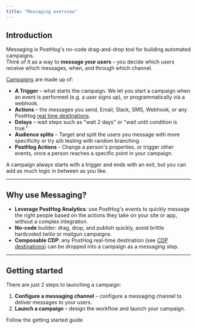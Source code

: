 ```yaml
---
title: "Messaging overview"
---
```


## Introduction

Messaging is PostHog's no-code drag-and-drop tool for building automated campaigns.  
Think of it as a way to **message your users** – you decide which users receive which messages, when, and through which channel.

[Campaigns](/docs/messaging/campaign-builder) are made up of:

- **A Trigger** – what starts the campaign. We let you start a campaign when an event is performed (e.g. a user signs up), or programmatically via a webhook.
- **Actions** – the messages you send, Email, Slack, SMS, Webhook, or any PostHog [real time destinations](/docs/cdp/destinations).
- **Delays** – wait steps such as "wait 2 days" or "wait until condition is true."
- **Audience splits** – Target and split the users you message with more specificity or try a/b testing with random branching.
- **PostHog Actions** - Change a person's properties, or trigger other events, once a person reaches a specific point in your campaign.

A campaign always starts with a trigger and ends with an exit, but you can add as much logic in between as you like.

<ProductScreenshot
    imageLight="https://res.cloudinary.com/dmukukwp6/image/upload/q_auto,f_auto/complete_onboarding_workflow_09c6e2c6ad.png"
    imageDark="https://res.cloudinary.com/dmukukwp6/image/upload/q_auto,f_auto/complete_onboarding_workflow_09c6e2c6ad.png"
    alt="Example workflow"
    classes="rounded"
/>

---

## Why use Messaging?

- **Leverage PostHog Analytics**: use PostHog's events to quickly message the right people based on the actions they take on your site or app, without a complex integration.
- **No-code** builder: drag, drop, and publish quickly, avoid brittle hardcoded twilio or mailgun campaigns.
- **Composable CDP**: any PostHog real-time destination (see [CDP destinations](/docs/cdp/destinations)) can be dropped into a campaign as a messaging step.


---

## Getting started

There are just 2 steps to launching a campaign:

1. **Configure a messaging channel** – configure a messaging channel to deliver messages to your users.
2. **Launch a campaign** – design the workflow and launch your campaign.

<CallToAction type="primary" to="/docs/messaging/start-here">
  Follow the getting started guide
</CallToAction>